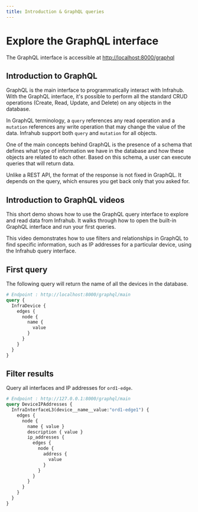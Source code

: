 ```yaml
---
title: Introduction & GraphQL queries
---
```


# Explore the GraphQL interface

The GraphQL interface is accessible at [http://localhost:8000/graphql](http://localhost:8000/graphql)

## Introduction to GraphQL

GraphQL is the main interface to programmatically interact with Infrahub. With the GraphQL interface, it's possible to perform all the standard CRUD operations (Create, Read, Update, and Delete) on any objects in the database.

In GraphQL terminology, a `query` references any read operation and a `mutation` references any write operation that may change the value of the data. Infrahub support both `query` and `mutation` for all objects.

One of the main concepts behind GraphQL is the presence of a schema that defines what type of information we have in the database and how these objects are related to each other. Based on this schema, a user can execute queries that will return data.

Unlike a REST API, the format of the response is not fixed in GraphQL. It depends on the query, which ensures you get back only that you asked for.

## Introduction to GraphQL videos

<VideoPlayer url="KrEY4P6Pgn4" light />

This short demo shows how to use the GraphQL query interface to explore and read data from Infrahub. It walks through how to open the built-in GraphQL interface and run your first queries.

<VideoPlayer url="ZXjL6leaaAc" light/>

This video demonstrates how to use filters and relationships in GraphQL to find specific information, such as IP addresses for a particular device, using the Infrahub query interface.

## First query

The following query will return the name of all the devices in the database.

```graphql # First Query
# Endpoint : http://localhost:8000/graphql/main
query {
  InfraDevice {
    edges {
      node {
        name {
          value
        }
      }
    }
  }
}
```

## Filter results

Query all interfaces and IP addresses for `ord1-edge`.

```graphql # GraphQL query with a top level filter
# Endpoint : http://127.0.0.1:8000/graphql/main
query DeviceIPAddresses {
  InfraInterfaceL3(device__name__value:"ord1-edge1") {
    edges {
      node {
        name { value }
        description { value }
        ip_addresses {
          edges {
            node {
              address {
                value
              }
            }
          }
        }
      }
    }
  }
}
```
